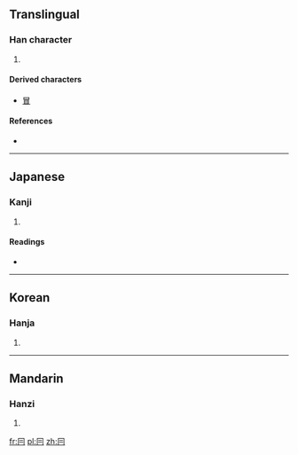{{also|日|月}}
==Translingual==

===Han character===
{{Han char|rn=13|rad=冂|as=02|sn=4|four=|canj=月一一 (BMM), X月一一 (XBMM)|ids=⿴[[冂]][[𠄠]]}}

# {{defn|Han|sort=冂02}}

====Derived characters====
* [[冒]]

====References====
* {{Han ref|kx=0128.320|dkj=01508|dj=0289.120|hdz=10096.150|uh=5183|ud=20867}}

----

==Japanese==

===Kanji===
{{ja-kanji|grade=|rs=冂02}}

# {{defn|lang=ja|sort=冂02}}

====Readings====
* {{ja-readings|on=[[ぼう]] (bō), [[もう]] (mō)|kun=[[ずきん]] (zukin), [[おおう]] (oou)}}

----

==Korean==

===Hanja===
{{ko-hanja|hangeul=모|rv=mo|mr=mo}}

# {{defn|lang=ko|sort=冂02}}

----

==Mandarin==

===Hanzi===
{{cmn-hanzi|pin=[[mào]] ([[mao4]])|wg=mao<sup>4</sup>}}

# {{defn|lang=cmn|sort=冂02}}

[[fr:冃]]
[[pl:冃]]
[[zh:冃]]